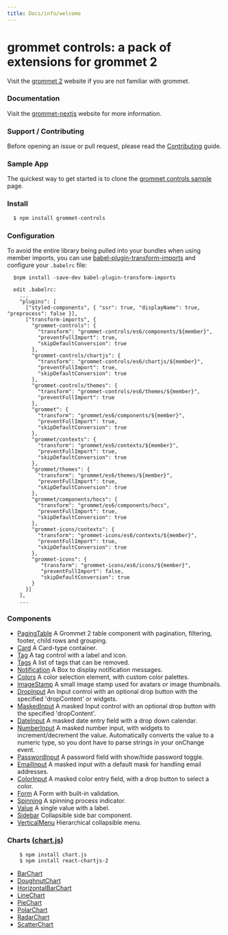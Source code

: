 ```yaml
---
title: Docs/info/welcome
---
```


# grommet controls: a pack of extensions for grommet 2

Visit the [grommet 2](https://v2.grommet.io) website if you are not familiar with grommet.

### Documentation

Visit the [grommet-nextjs](https://grommet-controls.netlify.app) website for more information.

### Support / Contributing

Before opening an issue or pull request, please read the [Contributing](https://github.com/atanasster/grommet-controls/blob/master/CONTRIBUTING.md) guide.

### Sample App

  The quickest way to get started is to clone the [grommet controls sample](https://github.com/atanasster/grommet-controls-sample) page.

### Install

  ```sh
    $ npm install grommet-controls
  ```

### Configuration

  To avoid the entire library being pulled into your bundles when using member imports, you can use [babel-plugin-transform-imports](https://www.npmjs.com/package/babel-plugin-transform-imports)
  and configure your `.babelrc` file:
  ```
    $npm install -save-dev babel-plugin-transform-imports

    edit .babelrc:
      ...
      "plugins": [
        ["styled-components", { "ssr": true, "displayName": true, "preprocess": false }],
        ["transform-imports", {
          "grommet-controls": {
            "transform": "grommet-controls/es6/components/${member}",
            "preventFullImport": true,
            "skipDefaultConversion": true
          },
          "grommet-controls/chartjs": {
            "transform": "grommet-controls/es6/chartjs/${member}",
            "preventFullImport": true,
            "skipDefaultConversion": true
          },
          "grommet-controls/themes": {
            "transform": "grommet-controls/es6/themes/${member}",
            "preventFullImport": true
          },
          "grommet": {
            "transform": "grommet/es6/components/${member}",
            "preventFullImport": true,
            "skipDefaultConversion": true
          },
          "grommet/contexts": {
            "transform": "grommet/es6/contexts/${member}",
            "preventFullImport": true,
            "skipDefaultConversion": true
          },
          "grommet/themes": {
            "transform": "grommet/es6/themes/${member}",
            "preventFullImport": true,
            "skipDefaultConversion": true
          },
          "grommet/components/hocs": {
            "transform": "grommet/es6/components/hocs",
            "preventFullImport": true,
            "skipDefaultConversion": true
          },
          "grommet-icons/contexts": {
            "transform": "grommet-icons/es6/contexts/${member}",
            "preventFullImport": true,
            "skipDefaultConversion": true
          },
          "grommet-icons": {
             "transform": "grommet-icons/es6/icons/${member}",
             "preventFullImport": false,
             "skipDefaultConversion": true
          }
        }]
      ],
      ...
  ```

### Components

 * [PagingTable](https://grommet-controls.netlify.app/docs/controls-pagingtable--main) A Grommet 2 table component with pagination, filtering, footer, child rows and grouping.
 * [Card](https://grommet-controls.netlify.app/docs/controls-card--main) A Card-type container.
 * [Tag](https://grommet-controls.netlify.app/docs/controls-tag--main) A tag control with a label and icon.
 * [Tags](https://grommet-controls.netlify.app/docs/input-tags--main) A list of tags that can be removed.
 * [Notification](https://grommet-controls.netlify.app/docs/controls-notification--main) A Box to display notification messages.
 * [Colors](https://grommet-controls.netlify.app/docs/controls-colors--main) A color selection element, with custom color palettes.
 * [ImageStamp](https://grommet-controls.netlify.app/docs/controls-imagestamp--main) A small image stamp used for avatars or image thumbnails.
 * [DropInput](https://grommet-controls.netlify.app/docs/input-dropinput--main) An Input control with an optional drop button with the specified 'dropContent' or widgets.
 * [MaskedInput](https://grommet-controls.netlify.app/docs/input-maskedinput--main) A masked Input control with an optional drop button with the specified 'dropContent'.
 * [DateInput](https://grommet-controls.netlify.app/docs/input-dateinput--main) A masked date entry field with a drop down calendar.
 * [NumberInput](https://grommet-controls.netlify.app/docs/input-numberinput--main) A masked number input, with widgets to increment/decrement the value. Automatically converts the value to a numeric type, so you dont have to parse strings in your onChange event.
 * [PasswordInput](https://grommet-controls.netlify.app/docs/input-passwordinput--main) A password field with show/hide password toggle.
 * [EmailInput](https://grommet-controls.netlify.app/docs/input-emailinput--main) A masked input with a default mask for handling email addresses.
 * [ColorInput](https://grommet-controls.netlify.app/docs/input-colorinput--main) A masked color entry field, with a drop button to select a color.
 * [Form](https://grommet-controls.netlify.app/docs/validation-form--main) A Form with built-in validation.
 * [Spinning](https://grommet-controls.netlify.app/docs/controls-spinning--main) A spinning process indicator.
 * [Value](https://grommet-controls.netlify.app/docs/controls-value--main) A single value with a label.
 * [Sidebar](https://grommet-controls.netlify.app/docs/layout-sidebar--main) Collapsible side bar component.
 * [VerticalMenu](https://grommet-controls.netlify.app/docs/navigation-verticalmenu--main) Hierarchical collapsible menu.

### Charts ([chart.js](http://www.chartjs.org))
```
    $ npm install chart.js
    $ npm install react-chartjs-2
```

 * [BarChart](https://grommet-controls.netlify.app/docs/chartjs-barchart--main)
 * [DoughnutChart](https://grommet-controls.netlify.app/docs/chartjs-doughnutchart--main)
 * [HorizontalBarChart](https://grommet-controls.netlify.app/docs/chartjs-horizontalbarchart--main)
 * [LineChart](https://grommet-controls.netlify.app/docs/chartjs-linechart--main)
 * [PieChart](https://grommet-controls.netlify.app/docs/chartjs-piechart--main)
 * [PolarChart](https://grommet-controls.netlify.app/docs/chartjs-polarchart--main)
 * [RadarChart](https://grommet-controls.netlify.app/docs/chartjs-radarchart--main)
 * [ScatterChart](https://grommet-controls.netlify.app/docs/chartjs-scatterchart--main)
 